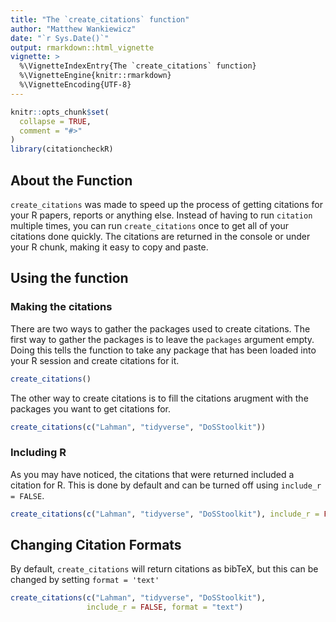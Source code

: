 ```yaml
---
title: "The `create_citations` function"
author: "Matthew Wankiewicz"
date: "`r Sys.Date()`"
output: rmarkdown::html_vignette
vignette: >
  %\VignetteIndexEntry{The `create_citations` function}
  %\VignetteEngine{knitr::rmarkdown}
  %\VignetteEncoding{UTF-8}
---
```


```r
knitr::opts_chunk$set(
  collapse = TRUE,
  comment = "#>"
)
library(citationcheckR)
```

## About the Function

`create_citations` was made to speed up the process of getting citations for your R papers, reports or anything else. Instead of having to run `citation` multiple times, you can run `create_citations` once to get all of your citations done quickly. The citations are returned in the console or under your R chunk, making it easy to copy and paste.

## Using the function

### Making the citations

There are two ways to gather the packages used to create citations. The first way to gather the packages is to leave the `packages` argument empty. Doing this tells the function to take any package that has been loaded into your R session and create citations for it. 

```r
create_citations()
```


The other way to create citations is to fill the citations arugment with the packages you want to get citations for.

```r
create_citations(c("Lahman", "tidyverse", "DoSStoolkit"))
```


### Including R

As you may have noticed, the citations that were returned included a citation for R. This is done by default and can be turned off using `include_r = FALSE`. 

```r
create_citations(c("Lahman", "tidyverse", "DoSStoolkit"), include_r = FALSE)
```

## Changing Citation Formats

By default, `create_citations` will return citations as bibTeX, but this can be changed by setting `format = 'text'`

```r
create_citations(c("Lahman", "tidyverse", "DoSStoolkit"),
                 include_r = FALSE, format = "text")
```

